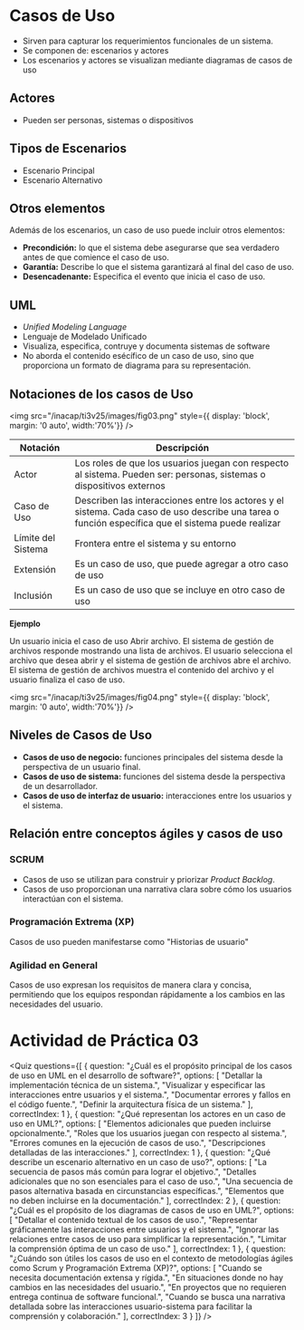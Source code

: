 # Casos de Uso
- Sirven para capturar los requerimientos funcionales de un sistema.
- Se componen de: escenarios y actores
- Los escenarios y actores se visualizan mediante diagramas de casos de uso

## Actores
- Pueden ser personas, sistemas o dispositivos

## Tipos de Escenarios
- Escenario Principal
- Escenario Alternativo

## Otros elementos
Además de los escenarios, un caso de uso puede incluir otros elementos:

- **Precondición:** lo que el sistema debe asegurarse que sea verdadero antes de que comience el caso de uso.
- **Garantía:** Describe lo que el sistema garantizará al final del caso de uso.
- **Desencadenante:** Especifica el evento que inicia el caso de uso.


## UML
- *Unified Modeling Language*
- Lenguaje de Modelado Unificado
- Visualiza, especifica, contruye y documenta sistemas de software
- No aborda el contenido esécífico de un caso de uso, sino que proporciona un formato de diagrama para su representación.

## Notaciones de los casos de Uso

<img
	src="/inacap/ti3v25/images/fig03.png"
	style={{ display: 'block', margin: '0 auto', width:'70%'}}
/>
<br/>

|Notación|Descripción|
|---|---|
|Actor|Los roles de que los usuarios juegan con respecto al sistema. Pueden ser: personas, sistemas o dispositivos externos|
|Caso de Uso|Describen las interacciones entre los actores y el sistema. Cada caso de uso describe una tarea o función específica que el sistema puede realizar|
|Límite del Sistema|Frontera entre el sistema y su entorno|
|Extensión|Es un caso de uso, que puede agregar a otro caso de uso|
|Inclusión|Es un caso de uso que se incluye en otro caso de uso|

**Ejemplo**

Un usuario inicia el caso de uso Abrir archivo. El sistema de gestión de archivos responde mostrando una lista de archivos. El usuario selecciona el archivo que desea abrir y el sistema de gestión de archivos abre el archivo. El sistema de gestión de archivos muestra el contenido del archivo y el usuario finaliza el caso de uso.

<img
	src="/inacap/ti3v25/images/fig04.png"
	style={{ display: 'block', margin: '0 auto', width:'70%'}}
/>


## Niveles de Casos de Uso

- **Casos de uso de negocio:** funciones principales del sistema desde la perspectiva de un usuario final.
- **Casos de uso de sistema:** funciones del sistema desde la perspectiva de un desarrollador.
- **Casos de uso de interfaz de usuario:** interacciones entre los usuarios y el sistema.

## Relación entre conceptos ágiles y casos de uso

### SCRUM
- Casos de uso se utilizan para construir y priorizar *Product Backlog*.
- Casos de uso proporcionan una narrativa clara sobre cómo los usuarios interactúan con el sistema.

### Programación Extrema (XP)
Casos de uso pueden manifestarse como "Historias de usuario"

### Agilidad en General
Casos de uso expresan los requisitos de manera clara y concisa, permitiendo que los equipos respondan rápidamente a los cambios en las necesidades del usuario.

# Actividad de Práctica 03

<Quiz questions={[
  {
    question: "¿Cuál es el propósito principal de los casos de uso en UML en el desarrollo de software?",
    options: [
      "Detallar la implementación técnica de un sistema.",
      "Visualizar y especificar las interacciones entre usuarios y el sistema.",
      "Documentar errores y fallos en el código fuente.",
      "Definir la arquitectura física de un sistema."
    ],
    correctIndex: 1
  },
  {
    question: "¿Qué representan los actores en un caso de uso en UML?",
    options: [
      "Elementos adicionales que pueden incluirse opcionalmente.",
      "Roles que los usuarios juegan con respecto al sistema.",
      "Errores comunes en la ejecución de casos de uso.",
      "Descripciones detalladas de las interacciones."
    ],
    correctIndex: 1
  },
  {
    question: "¿Qué describe un escenario alternativo en un caso de uso?",
    options: [
      "La secuencia de pasos más común para lograr el objetivo.",
      "Detalles adicionales que no son esenciales para el caso de uso.",
      "Una secuencia de pasos alternativa basada en circunstancias específicas.",
      "Elementos que no deben incluirse en la documentación."
    ],
    correctIndex: 2
  },
  {
    question: "¿Cuál es el propósito de los diagramas de casos de uso en UML?",
    options: [
      "Detallar el contenido textual de los casos de uso.",
      "Representar gráficamente las interacciones entre usuarios y el sistema.",
      "Ignorar las relaciones entre casos de uso para simplificar la representación.",
      "Limitar la comprensión óptima de un caso de uso."
    ],
    correctIndex: 1
  },
  {
    question: "¿Cuándo son útiles los casos de uso en el contexto de metodologías ágiles como Scrum y Programación Extrema (XP)?",
    options: [
      "Cuando se necesita documentación extensa y rígida.",
      "En situaciones donde no hay cambios en las necesidades del usuario.",
      "En proyectos que no requieren entrega continua de software funcional.",
      "Cuando se busca una narrativa detallada sobre las interacciones usuario-sistema para facilitar la comprensión y colaboración."
    ],
    correctIndex: 3
  }
]} />